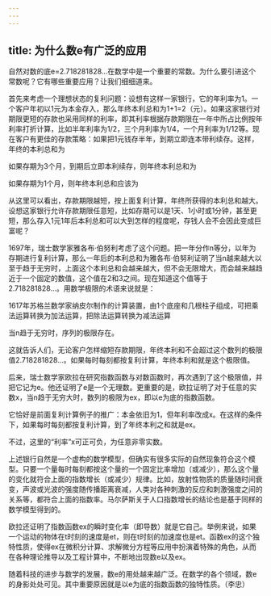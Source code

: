 ```yaml
---
---
---
```

title: 为什么数e有广泛的应用
---




自然对数的底e=2.718281828…在数学中是一个重要的常数。为什么要引进这个常数呢？它有哪些重要应用？让我们细细道来。

首先来考虑一个理想状态的复利问题：设想有这样一家银行，它的年利率为1。一个客户年初以1元为本金存入，那么年终本利总和为1+1=2（元）。如果这家银行对期限更短的存款也采用同样的利率，即其利率根据存款期限在一年中所占比例按年利率打折计算，比如半年利率为1/2，三个月利率为1/4，一个月利率为1/12等。现在客户有更佳的存款策略：如果把1元钱存半年，到期立即连本带利续存。这样，年终的本利总和为



如果存期为3个月，到期后立即本利续存，则年终本利总和为



如果存期为1个月，则年终本利总和应该为



从这里可以看出，存款期限越短，按上面复利计算，年终所获得的本利总和越大。设想这家银行允许存款期限任意短，比如存期可以是1天、1小时或1分钟，甚至更短，那么存入1元1年后本利总和可以大到怎样的程度呢，存钱人会不会因此变成巨富呢？



1697年，瑞士数学家雅各布·伯努利考虑了这个问题。把一年分作n等分，以年为存期进行复利计算，那么一年后的本利总和为雅各布·伯努利证明了当n越来越大以至于趋于无穷时，上面这个本利总和会越来越大，但不会无限增大，而会越来越趋近于一个固定的数值，这个值在2和3之间。现在知道这个值等于2.718281828…。用数学极限的术语来说就是：

1617年苏格兰数学家纳皮尔制作的计算装置，由1个底座和几根柱子组成，可把乘法运算转换为加法运算，把除法运算转换为减法运算



当n趋于无穷时，序列的极限存在。

这就告诉人们，无论客户怎样缩短存款期限，年终本利和不会超过这个数列的极限值2.718281828…。如果每时每刻都按复利计算，年终本利和就是这个极限值。

后来，瑞士数学家欧拉在研究指数函数与对数函数时，再次遇到了这个极限值，并把它记为e。他还证明了e是一个无理数。更重要的是，欧拉证明了对于任意的实数x，当n趋于无穷大时，数列的极限为ex，即以e为底的指数函数。

它恰好是前面复利计算例子的推广：本金依旧为1，但年利率改成x。在这样的条件下，如果每时每刻都按复利计算，到了年终本利之和就是ex。

不过，这里的“利率”x可正可负，为任意非零实数。

上述银行自然是一个虚构的数学模型，但确实有很多实际的自然现象符合这个模型。只要一个量每时每刻都按这个量的一个固定比率增加（或减少），那么这个量的变化就符合上面的指数增长（或减少）规律。比如，放射性物质的质量随时间衰变，声波或光波的强度随传播距离衰减，人类对各种刺激的反应和刺激强度之间的关系等，都符合上面的指数率。马尔萨斯关于人口指数增长的结论也是基于同样的数学模型得到的。

欧拉还证明了指数函数ex的瞬时变化率（即导数）就是它自己。举例来说，如果一个运动的物体在t时刻的速度是et，则在t时刻的加速度也是et。函数ex的这个独特性质，使得ex在微积分计算、求解微分方程等应用中扮演着特殊的角色，从而在各种理论推导以及工程计算中，不断地出现数e以及ex。

随着科技的进步与数学的发展，数e的用处越来越广泛。在数学的各个领域，数e的身影处处可见。其中重要原因就是以e为底的指数函数的独特性质。（李忠）